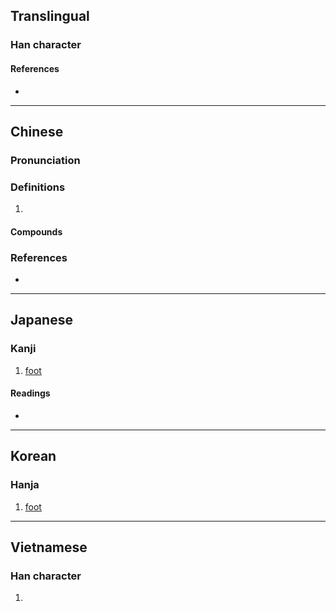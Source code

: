 {{also|尺}}
{{character info/new}}
==Translingual==

===Han character===
{{Han char|rn=30|rad=口|as=04|sn=7|four=67087|canj=RSO|ids=⿰口尺}}

====References====
* {{Han ref|kx=0181.191|dkj=03423|dj=0399.210|hdz=10596.030|uh=544E|ud=21582|bh=A760|bd=42848}}

----

==Chinese==
{{zh-forms}}

===Pronunciation===
{{zh-pron
|m=chǐ
|c=cek3
|mn=chhek
|cat=n
}}

===Definitions===
{{zh-hanzi}}

# {{lb|zh|dated}} {{zh-synonym|英尺|foot}}

====Compounds====
{{zh-der|呎燭光|呎磅|板呎}}

===References===
* {{R:twedu|A00519}}

----

==Japanese==

===Kanji===
{{ja-kanji|grade=|rs=口04}}

# [[foot]]

====Readings====
* {{ja-readings
|kanyoon=[[しゃく]] (shaku)
|kun=[[フィート]] (fīto)}}

----

==Korean==

===Hanja===
{{ko-hanja|hangeul=척|rv=cheok|mr=ch'ŏk}}

# [[foot]]

----

==Vietnamese==

===Han character===
{{vi-hantu|[[xích]], [[xếch]]|rs=口04}}

# {{defn|lang=vi|sort=口04}}